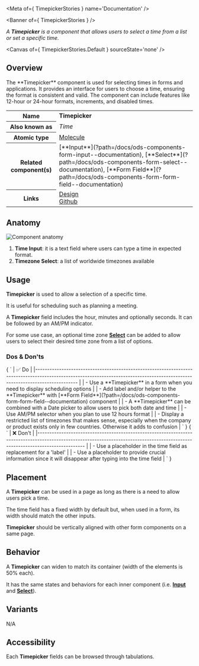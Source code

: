 
<Meta of={ TimepickerStories } name='Documentation' />

<Banner of={ TimepickerStories } />

_A **Timepicker** is a component that allows users to select a time from a list or set a specific time._

<Canvas of={ TimepickerStories.Default } sourceState='none' />

## Overview
<div>
  <div id='description'>
    The **Timepicker** component is used for selecting times in forms and applications. It provides an interface for users to choose a time, ensuring the format is consistent and valid. The component can include features like 12-hour or 24-hour formats, increments, and disabled times.
  </div>
  <table>
    <tbody>
    <tr>
      <th scope="row">Name</th>
      <td><strong>Timepicker</strong></td>
    </tr>
    <tr>
      <th scope="row">Also known as</th>
      <td><em>Time</em></td>
    </tr>
    <tr>
      <th scope="row">Atomic type</th>
      <td>
        <a href='https://atomicdesign.bradfrost.com/chapter-2/#molecules'>Molecule<OdsIcon
          name={ ODS_ICON_NAME.externalLink }
          style={ { fontSize: '.7rem', paddingLeft: '.3rem', paddingRight: '.2rem' } }></OdsIcon></a>
      </td>
    </tr>
    <tr>
      <th scope="row">Related component(s)</th>
      <td>
        [**Input**](?path=/docs/ods-components-form-input--documentation), [**Select**](?path=/docs/ods-components-form-select--documentation), [**Form
        Field**](?path=/docs/ods-components-form-form-field--documentation)
      </td>
    </tr>
    <tr>
      <th scope="row">Links</th>
      <td>
        <a href='https://www.figma.com/proto/tIKzHa5KvHHyosgIgyBswB/Design-Tokens'>Design<OdsIcon
          name={ ODS_ICON_NAME.externalLink }
          style={ { fontSize: '.7rem', paddingLeft: '.3rem', paddingRight: '.2rem' } }></OdsIcon></a><br />
        <a href='https://github.com/ovh/design-system/tree/master/packages/components/src/timepicker'>Github<OdsIcon
          name={ ODS_ICON_NAME.externalLink }
          style={ { fontSize: '.7rem', paddingLeft: '.3rem', paddingRight: '.2rem' } }></OdsIcon></a>
      </td>
    </tr>
    </tbody>
  </table>
</div>

## Anatomy

![Component anatomy](components/timepicker/anatomy.png "Component anatomy")

1. **Time Input**: it is a text field where users can type a time in expected format.
2. **Timezone Select**: a list of worldwide timezones available

## Usage

**Timepicker** is used to allow a selection of a specific time.

It is useful for scheduling such as planning a meeting.

A **Timepicker** field includes the hour, minutes and optionally seconds. It can be followed by an AM/PM indicator.

For some use case, an optional time zone [**Select**](?path=/docs/ods-components-form-select--documentation) can be added to allow users to select their desired time zone from a list of options.

### Dos & Don'ts
<Markdown>
  { `
| ✅ Do                                                                                                                                                                           |
|------------------------------------------------------------------------------------------------------------------------------------------------------------------------------ |
| - Use a **Timepicker** in a form when you need to display scheduling options                                   |
| - Add label and/or helper to the **Timepicker** with [**Form Field**](?path=/docs/ods-components-form-form-field--documentation) component                                   |
| - A **Timepicker** can be combined with a Date picker to allow users to pick both date and time                                   |
| - Use AM/PM selector when you plan to use 12 hours format                                   |
| - Display a restricted list of timezones that makes sense, especially when the company or product exists only in few countries. Otherwise it adds to confusion                                   |
` }
</Markdown>
<Markdown>
  { `
| ❌ Don't                                                                                                                                                                                                     |
|--------------------------------------------------------------------------------------------------------------------------------------------------------------------------------                            |
| - Use a placeholder in the time field as replacement for a 'label'     |
| - Use a placeholder to provide crucial information since it will disappear after typing into the time field |
` }
</Markdown>

## Placement

A **Timepicker** can be used in a page as long as there is a need to allow users pick a time.

The time field has a fixed width by default but, when used in a form, its width should match the other inputs.

**Timepicker** should be vertically aligned with other form components on a same page.

## Behavior

A **Timepicker** can widen to match its container (width of the elements is 50% each).

It has the same states and behaviors for each inner component (i.e. [**Input**](?path=/docs/ods-components-form-input--documentation) and [**Select**](?path=/docs/ods-components-form-select--documentation)).

## Variants

N/A

## Accessibility

Each **Timepicker** fields can be browsed through tabulations.
